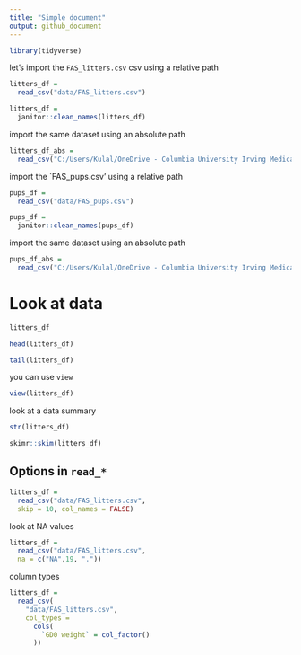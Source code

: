 ```yaml
---
title: "Simple document"
output: github_document
---
```


```r
library(tidyverse)
```


let's import the `FAS_litters.csv` csv using a relative path

```r
litters_df = 
  read_csv("data/FAS_litters.csv")

litters_df = 
  janitor::clean_names(litters_df)
```

import the same dataset using an absolute path

```r
litters_df_abs = 
  read_csv("C:/Users/Kulal/OneDrive - Columbia University Irving Medical Center/Fall 2023/Data Science/P8105/data_wrangling_i/data/FAS_litters.csv")
```

import the `FAS_pups.csv' using a relative path

```r
pups_df = 
  read_csv("data/FAS_pups.csv")

pups_df = 
  janitor::clean_names(pups_df)
```

import the same dataset using an absolute path

```r
pups_df_abs = 
  read_csv("C:/Users/Kulal/OneDrive - Columbia University Irving Medical Center/Fall 2023/Data Science/P8105/data_wrangling_i/data/FAS_pups.csv")
```

# Look at data

```r
litters_df

head(litters_df)

tail(litters_df)
```

you can use `view`

```r
view(litters_df)
```

look at a data summary

```r
str(litters_df)

skimr::skim(litters_df)
```

## Options in `read_*`

```r
litters_df =
  read_csv("data/FAS_litters.csv",
  skip = 10, col_names = FALSE)
```

look at NA values

```r
litters_df =
  read_csv("data/FAS_litters.csv",
  na = c("NA",19, "."))
```

column types

```r
litters_df =
  read_csv(
    "data/FAS_litters.csv",
    col_types = 
      cols(
        `GD0 weight` = col_factor()
      ))
```


